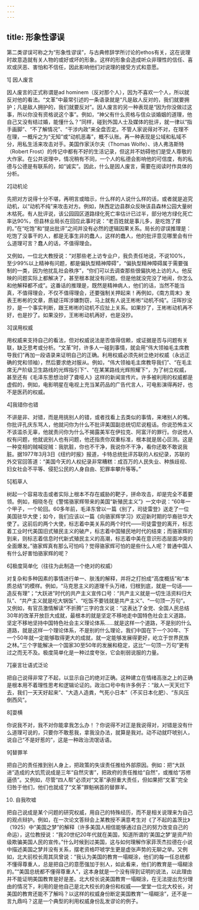 ```yaml
---
---
---
```

title: 形象性谬误
---





第二类谬误可称之为“形象性谬误”，与古典修辞学所讨论的ethos有关，这在说理时故意造就有关人物的或好或坏的形象。这样的形象会造成听众非理性的信任、喜欢或厌恶、害怕和不信任，因此影响他们对说理的接受方式和意愿。

1 因人废言

因人废言的正式称谓是ad hominem（反对那个人），因为不喜欢一个人，所以就反对他的看法。“文革”中最常引述的一条语录就是“凡是敌人反对的，我们就要拥护；凡是敌人拥护的，我们就要反对”。因人废言的另一种表现是“因为你没做过这事，所以你没有资格说这个事”。例如，“神父有什么资格与信众谈婚姻的道理，他自己又没有结过婚，能懂什么？”同样，碰到外国人士及媒体的批评，就一律以“指手画脚”、“不了解情况”、“干涉内政”来全盘否定。不管人家说得对不对，在理不在理，一概斥之为“无知”或“动机恶毒”，概不认账。再一种表现是公域和私域不分，用私生活来攻击对手。美国作家沃尔夫（Thomas Wolfe）、诗人弗洛斯特（Robert Frost）的传记中都有不好的生活记录，但这并不妨碍他们是受人尊敬的大作家。在公共说理中，情况稍有不同，一个人的私德会影响他的可信度，有的私德与公德是有联系的，如“诚实”。因此，什么是因人废言，需要在阅读时作具体的分析。

2动机论

先把对方说得十分不堪，再明言或暗示，什么样的人说什么样的话，或者就是追究动机，以“动机不纯”来攻击对方。例如，陕西定边县群众反映该县森林公园大量树木枯死。有人批评说，该公园园区道路绿化死亡率估计已过半，部分地方绿化死亡率达90%，但县林业局长在回应此事时说：“老百姓就是事儿多，是吃饱了撑的。”在“吃饱”和“提出批评”之间并没有必然的逻辑因果关系。局长的谬误推理是：吃饱了没事干的人，都是无事生非的蠢人，这样的蠢人，他的批评意见哪里会有什么道理可言？蠢人的话，不值得理会。

又例如，一位北大教授说：“对那些老上访专业户，我负责任地说，不说100%，至少99%以上精神有问题，都是偏执型精神障碍”，“偏执型精神障碍属于需要强制的一类，因为他扰乱社会秩序”，“你们可以去调查那些很偏执地上访的人。他反映的问题实际上都解决了，甚至根本就没有问题。但是他就没完没了地闹，你怎么和他解释都不成”。这番话的推理是，既然是精神病人，他们的话，当然不能当真，不值得理会，不仅不值得理会，还要强制关押起来！再例如，《南方周末》发表王彬彬的文章，质疑汪晖涉嫌剽窃，马上就有人说王彬彬“动机不纯”。汪晖抄没抄，是一个事实判断，跟王彬彬的动机不应扯上关系。如果抄了，王彬彬动机再不好，也是抄了。如果没抄，王彬彬动机再好，也是没抄。

3误用权威

用权威来支持自己的看法，但对权威说法是否值得信赖，或证据是否与问题有关联，缺乏思考或分析。“文革”时，许多人一碰到事情，就会用“伟大领袖毛主席教导我们”再加一段语录来证明自己的正确。利用权威必须先树立绝对权威（永远正确的党和领袖），然后要求绝对服从。例如，“伟大领袖毛主席教导我们”、“在毛主席无产阶级卫生路线的光辉指引下”、“在某某路线光辉照耀下”，为了树立权威，甚至还有《毛泽东思想治好了聋哑人》这样的新闻宣传片。许多被利用的权威都是虚假的，例如，电影明星在电视上充当某药品的广告代言人，可电影演得再好，也不是医药的权威。

4我错你也错

不讲是非、对错，而是用挑别人的错，或者找看上去类似的事情，来堵别人的嘴。你批评孔庆东骂人，他就问你为什么不批评美国副总统切尼说粗话。你说恐怖主义不该滥杀无辜，他就责问你为什么不揭露美军在伊拉克、阿富汗的罪行。你说他人权有问题，他就说别人也有问题，他还指责你双重标准，根本就是居心叵测。这是一种变相的贼喊捉贼：我肮脏，你也不干净，我说你不干净，看你还敢不敢说我脏。据1977年3月3日《纽约时报》报道，卡特总统批评苏联的人权纪录，苏联的外交官回答道：“美国今天的人权纪录非常糟糕：成百万的人民失业、种族歧视、妇女社会不平等、侵犯公民的人身自由、犯罪率攀升等等。”

5稻草人

树起一个容易攻击或者实际上根本不存在威胁的靶子，拼命攻击，却是完全不着要领。例如，相晓冬在《警惕骆家辉带来的美国“新殖民主义”》一文中说：“60年一个甲子，一个轮回。60多年前，毛泽东曾以一篇《别了，司徒雷登》送走了一位美国驻华大使；如今，我们应该以一篇《向骆家辉学习》欢迎新时期的华裔驻华大使了。这前后的两个大使，标志着中美关系的两个时代——司徒雷登的离开，标志着工业时代美国旧式殖民主义的破产，标志着中国殖民地时代的结束；而骆家辉的到来，则标志着信息时代新式殖民主义的高潮，标志着中美在意识形态层面冲突的全面爆发。”骆家辉真有那么可怕吗？觉得骆家辉可怕的是些什么人呢？普通中国人有什么好害怕骆家辉的呢？

6极度简单化（往往为此制造一个绝对的权威）

对复杂和多种因素的事情进行单一、肤浅的解释，并将之打扮成“高度概括”和“本质总结”的模样。例如，“马克思主义的道理千头万绪，归根到底，就是一句话——造反有理”；“大跃进”时代的共产主义宣传口号：“共产主义就是一切生活资料归大队”、“共产主义就是吃大锅饭”、“吃饭不要钱就是共产主义”、“一句顶一万句”。又例如，有官员激情解读“不折腾”三字的含义说：“这表达了全党、全国人民总结30年的改革开放巨大成就，最根本的就是坚定不移地走中国特色社会主义道路，坚定不移地坚持中国特色社会主义理论体系……就是这样一个道路，不是别的什么道路，就是这样一个理论体系，不是别的什么理论，我们中国在下一个30年、下一个50年就一定能够取得更大的成就，就一定能够发展得更好，屹立于世界民族之林。”三个字能解决一个国家30至50年的发展和稳定，这比“一句顶一万句”更有过之而无不及。极度简单化是一种过度夸张，它会削弱说服的力量。

7豪言壮语式泛论

把自己说得非常了不起，以显示自己的绝对正确。这种建立在情绪高涨之上的正确是根本用不着理性思考和逻辑论证的。政治口号中有许多例子：“敌人一天天烂下去，我们一天天好起来”、“大造人造粪，气死小日本”（不买日本化肥）、“东风压倒西风”。

8耍横

你说我不对，我不对你能拿我怎么办！？你说得不对正是我说得对，对错是没有什么道理可说的，只要你不敢惹我，拿我没办法，就算是我对。动不动就吓唬别人，说自己“不是好惹的”，这是一种政治流氓话语。

9替罪羊

把自己的责任推到别人身上，把政策的失误责任推给外部原因。例如：把“大跃进”造成的大饥荒说成是三年“自然灾害”，把政府的责任推给“自然”，或推给“苏修逼债”。又例如，尽管“四人帮”必须对“文革”承担重大责任，但如果把“文革”完全归咎于他们，他们也就成了“文革”罪魁祸首的替罪羊。

10. 自我吹嘘

把自己说成是某个问题的研究权威，用自己的特殊经历，而不是相关说理来为自己的观点辩护。例如，在一次论文答辩会上某教授不满意考生对《了不起的盖茨比》（1925）中“美国之梦”的解释（许多美国人相信能够通过自己的努力改变自己的命运），这位教授说：“我20世纪20年代就在美国，知道所谓的‘美国之梦’是资产阶级欺骗美国人民的宣传。”什么时候到过美国，这与如何理解作家菲茨杰拉德在小说中描述美国之梦并没有关系，摆老资格吓唬学生更是虚张声势的无聊之举。又例如，北大前校长周其凤曾说：“我认为美国的教育一塌糊涂，他们的每一任总统都不懂得尊重人，总是把自己的意愿强加于别人，如此看来，他们的教育是一塌糊涂的。”“美国总统都不懂得尊重人”，这本身就是一个没有得到证明的说法，以此理由并不能证明美国教育是好是差。北大校长说美国教育一塌糊涂，在无法提出充分理由的情况下，利用的是他自己是北大校长的身份和权威——堂堂一位北大校长，对美国的教育还能不了解吗？以这样的权威身份断定美国教育“一塌糊涂”，还不是一言九鼎吗？这是一个典型的利用权威身份乱发谬论的例子。